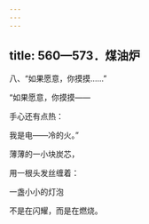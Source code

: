 ```yaml
---
---
---
```

title: 560—573．煤油炉
---



八、“如果愿意，你摸摸……”


“如果愿意，你摸摸——

手心还有点热：

我是电——冷的火。”

薄薄的一小块炭芯，

用一根头发丝缠着：

一盏小小的灯泡

不是在闪耀，而是在燃烧。